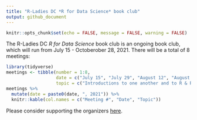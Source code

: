 ```yaml
---
title: "R-Ladies DC *R for Data Science* book club"
output: github_document
---
```


```r
knitr::opts_chunk$set(echo = FALSE, message = FALSE, warning = FALSE)
```

The R-Ladies DC *R for Data Science* book club is an ongoing book club, which will run from July 15 - Octoberober 28, 2021. There will be a total of 8 meetings: 

```r
library(tidyverse)
meetings <- tibble(number = 1:8, 
                   date = c("July 15", "July 29", "August 12", "August 26", "September 9", "September 23", "October 14", "October 28"), 
                   topic = c("Introductions to one another and to R & RStudio", "Data Visualization & Tibbles", "Data Transformation & Exploratory Data Analysis", "Data Importing, Tidying, and Joining", "Dealing with Special Data Types", "Programming", "Model", "Communicate"))
meetings %>% 
  mutate(date = paste0(date, ", 2021")) %>% 
  knitr::kable(col.names = c("Meeting #", "Date", "Topic"))
```

Please consider supporting the organizers [here](https://ko-fi.com/sctyner).
